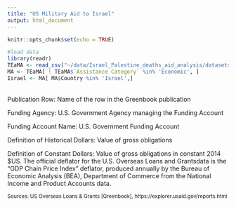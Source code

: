 ```yaml
---
title: "US Military Aid to Israel"
output: html_document
---
```


```r
knitr::opts_chunk$set(echo = TRUE)
```


```r
#load data
library(readr)
TEaMA <- read_csv("~/data/Israel_Palestine_deaths_aid_analysis/datasets/TotalEconomicandMilitaryAssistance19462015.csv")
MA <- TEaMA[ ! TEaMA$`Assistance Category` %in% 'Economic', ]
Israel <- MA[ MA$Country %in% 'Israel',]
```

<br>
Publication Row:  Name of the row in the Greenbook publication

Funding Agency:  U.S. Government Agency managing the Funding Account

Funding Account Name:  U.S. Government Funding Account

Definition of Historical Dollars: Value of gross obligations

Definition of Constant Dollars: Value of gross obligations in constant 2014 $US. The official deflator for the U.S. Overseas Loans and Grantsdata is the "GDP Chain Price Index" deflator, produced annually by the Bureau of Economic Analysis (BEA), Department of Commerce from the National Income and Product Accounts data.



<small>Sources: US Overseas Loans & Grants [Greenbook], https://explorer.usaid.gov/reports.html</small>
